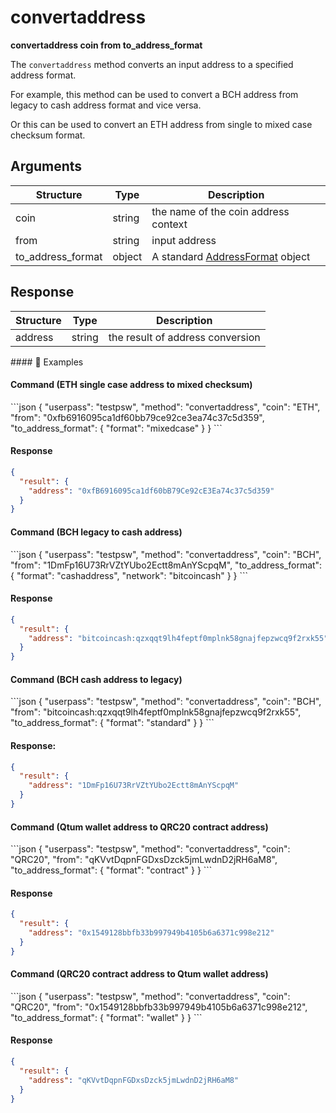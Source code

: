 
# convertaddress

**convertaddress coin from to\_address\_format**

The `convertaddress` method converts an input address to a specified address format.

For example, this method can be used to convert a BCH address from legacy to cash address format and vice versa.

Or this can be used to convert an ETH address from single to mixed case checksum format.

## Arguments

| Structure           | Type   | Description                                                                         |
| ------------------- | ------ | ----------------------------------------------------------------------------------- |
| coin                | string | the name of the coin address context                                                |
| from                | string | input address                                                                       |
| to\_address\_format | object | A standard [AddressFormat](/komodo-defi-framework/api/common_structures/#address-format) object |

## Response

| Structure | Type   | Description                      |
| --------- | ------ | -------------------------------- |
| address   | string | the result of address conversion |

<CollapsibleSection expandedText="Hide Response" collapsedText="Show Response">
  #### 📌 Examples

  #### Command (ETH single case address to mixed checksum)

  <CodeGroup title="" tag="POST" label="convertaddress" mm2MethodDecorate="true">
    ```json
    {
      "userpass": "testpsw",
      "method": "convertaddress",
      "coin": "ETH",
      "from": "0xfb6916095ca1df60bb79ce92ce3ea74c37c5d359",
      "to_address_format": {
        "format": "mixedcase"
      }
    }
    ```
  </CodeGroup>

  #### Response

  ```json
  {
    "result": {
      "address": "0xfB6916095ca1df60bB79Ce92cE3Ea74c37c5d359"
    }
  }
  ```

  #### Command (BCH legacy to cash address)

  <CodeGroup title="" tag="POST" label="convertaddress" mm2MethodDecorate="true">
    ```json
    {
      "userpass": "testpsw",
      "method": "convertaddress",
      "coin": "BCH",
      "from": "1DmFp16U73RrVZtYUbo2Ectt8mAnYScpqM",
      "to_address_format": {
        "format": "cashaddress",
        "network": "bitcoincash"
      }
    }
    ```
  </CodeGroup>

  #### Response

  ```json
  {
    "result": {
      "address": "bitcoincash:qzxqqt9lh4feptf0mplnk58gnajfepzwcq9f2rxk55"
    }
  }
  ```

  #### Command (BCH cash address to legacy)

  <CodeGroup title="" tag="POST" label="convertaddress" mm2MethodDecorate="true">
    ```json
    {
      "userpass": "testpsw",
      "method": "convertaddress",
      "coin": "BCH",
      "from": "bitcoincash:qzxqqt9lh4feptf0mplnk58gnajfepzwcq9f2rxk55",
      "to_address_format": {
        "format": "standard"
      }
    }
    ```
  </CodeGroup>

  #### Response:

  ```json
  {
    "result": {
      "address": "1DmFp16U73RrVZtYUbo2Ectt8mAnYScpqM"
    }
  }
  ```

  #### Command (Qtum wallet address to QRC20 contract address)

  <CodeGroup title="" tag="POST" label="convertaddress" mm2MethodDecorate="true">
    ```json
    {
      "userpass": "testpsw",
      "method": "convertaddress",
      "coin": "QRC20",
      "from": "qKVvtDqpnFGDxsDzck5jmLwdnD2jRH6aM8",
      "to_address_format": {
        "format": "contract"
      }
    }
    ```
  </CodeGroup>

  #### Response

  ```json
  {
    "result": {
      "address": "0x1549128bbfb33b997949b4105b6a6371c998e212"
    }
  }
  ```

  #### Command (QRC20 contract address to Qtum wallet address)

  <CodeGroup title="" tag="POST" label="convertaddress" mm2MethodDecorate="true">
    ```json
    {
      "userpass": "testpsw",
      "method": "convertaddress",
      "coin": "QRC20",
      "from": "0x1549128bbfb33b997949b4105b6a6371c998e212",
      "to_address_format": {
        "format": "wallet"
      }
    }
    ```
  </CodeGroup>

  #### Response

  ```json
  {
    "result": {
      "address": "qKVvtDqpnFGDxsDzck5jmLwdnD2jRH6aM8"
    }
  }
  ```
</CollapsibleSection>
